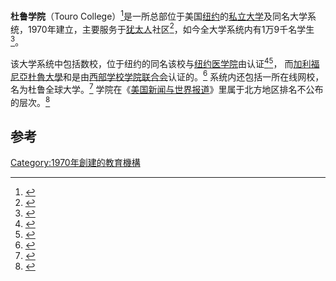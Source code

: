{{Infobox University
 |name              = Touro College
 |native_name       = 
 |caption           = 
 |latin_name        = 
 |image             =Touro College (48128100127).jpg
 |motto             = 
 |mottoeng          = 
 |established       = 1970
 |closed            = 
 |type              = [[私立大學|私立大學]]
 |affiliation       = 
 |endowment         = $1400萬（2013）
 |chairman          = Mark Hasten
 |chancellor        = Rabbi Doniel Lander
 |president         = Alan Kadish
 |vice-president    = 
 |superintendent    = 
 |provost           = 
 |vice_chancellor   = 
 |rector            = 
 |principal         = 
 |director          = 
 |head_label        = 
 |head              = 
 |faculty           = 
 |staff             = 
 |students          = 19,000+
 |undergrad         = 7,478
 |postgrad          = 
 |doctoral          = 
 |other             = 
 |city              = [[紐約市|紐約市]]
 |state             = 紐約州
 |province          = 
 |country           = 美國
 |coor              = 
 |campus            = 多個
 |former_names      = 
 |free_label        = 
 |free              = 
 |sports            = 
 |colors            =藍色和白色 {{colorbox|blue}} {{colorbox|white}}
 |colours           = 
 |nickname          = 
 |mascot            = 
 |athletics         = 
 |affiliations      = 
 |website           = {{URL|http://www.touro.edu}}
 |logo              = 
 |footnotes         = 
}}
'''杜鲁学院'''（Touro College）<ref>{{Cite web |url=http://edu.qq.com/a/20100708/000325_1.htm |title=“野鸡大学”四大特征 根据人生经历颁发学位 |access-date=2014-10-10 |archive-date=2019-12-02 |archive-url=https://web.archive.org/web/20191202103741/https://edu.qq.com/a/20100708/000325_1.htm |dead-url=no }}</ref>是一所总部位于美国[[纽约|纽约]]的[[私立大学|私立大学]]及同名大学系统，1970年建立，主要服务于[[犹太人|犹太人]]社区<ref name="Bernard">{{cite web |url=http://www.nytimes.com/2010/02/15/nyregion/15lander.html |title=Rabbi Bernard Lander, the Founder of Touro College, Is Dead at 94 |author=Margalit Fox |year=2010 |work= |publisher=New York Times |accessdate=February 19, 2013 |archive-date=2020-06-22 |archive-url=https://web.archive.org/web/20200622080255/https://www.nytimes.com/2010/02/15/nyregion/15lander.html |dead-url=no }}</ref>，如今全大学系统内有1万9千名学生<ref>{{cite web |url=http://www.touro.edu/general/about.asp |title=Official enrollment figures |publisher=Touro.edu |date=June 15, 2011 |accessdate=October 25, 2011 |deadurl=yes |archiveurl=https://web.archive.org/web/20111027002041/http://www.touro.edu/general/about.asp |archivedate=2011年10月27日 }}</ref>。

该大学系统中包括数校，位于纽约的同名该校与[[纽约医学院|纽约医学院]]由{{link-en| 中部各州高等教育委员会|Middle States Commission on Higher Education}}认证<ref>{{cite web |url=http://www.msche.org/institutions_view.asp?idinstitution=472 |title=Touro College [Accredited] |author= |year=2013 |work= |publisher=Middle States Commission on Higher Education |accessdate=March 5, 2013 |archive-date=2017-06-09 |archive-url=https://web.archive.org/web/20170609235759/http://www.msche.org/institutions_view.asp?idinstitution=472 |dead-url=no }}</ref><ref>{{cite web |url=http://www.msche.org/institutions_view.asp?idinstitution=329 |title=New York Medical College [Accredited] |author= |year=2013 |work= |publisher=Middle States Commission on Higher Education |accessdate=March 5, 2013 |archive-date=2018-04-30 |archive-url=https://web.archive.org/web/20180430031754/http://www.msche.org/institutions_view.asp?idinstitution=329 |dead-url=no }}</ref>，
而[[加利福尼亞杜魯大學|加利福尼亞杜魯大學]]和{{link-en|杜鲁内华达大学|Touro University Nevada}}是由[[西部学校学院联合会|西部学校学院联合会]]认证的。<ref>{{cite web |url=http://directory.wascsenior.org/touro-university-california#zoom=15&lat=38.08522&lon=-122.26481&layers=TF0BT |title=Statement of Accreditation Status Touro University California |publisher=Western Association of Schools and Colleges Accrediting Commission for Senior Colleges and Universities |year=2012 |accessdate=March 5, 2013 |deadurl=yes |archiveurl=https://web.archive.org/web/20130212150253/http://directory.wascsenior.org/touro-university-california#zoom=15&lat=38.08522&lon=-122.26481&layers=TF0BT |archivedate=2013年2月12日 }}</ref>
系统内还包括一所在线网校，名为杜鲁全球大学。<ref>{{Cite web |url=http://www.onlinebusinessdegree.org/2013/01/07/what-degree-gives-business-grads-a-competitive-edge/ |title=存档副本 |access-date=2014-10-10 |archive-date=2020-02-02 |archive-url=https://web.archive.org/web/20200202040045/https://www.onlinebusinessdegree.org/2013/01/07/what-degree-gives-business-grads-a-competitive-edge/ |dead-url=no }}</ref>
学院在《[[美国新闻与世界报道|美国新闻与世界报道]]》里属于北方地区排名不公布的层次。<ref>{{Cite web |url=http://colleges.usnews.rankingsandreviews.com/best-colleges/touro-college-196592/overall-rankings |title=U.S. News Best Colleges Rankings |access-date=2014-10-10 |archive-date=2013-01-06 |archive-url=https://web.archive.org/web/20130106223936/http://colleges.usnews.rankingsandreviews.com/best-colleges/touro-college-196592/overall-rankings |dead-url=no }}</ref>

==参考==
{{reflist}}
{{纽约市的大学}}

[[Category:1970年創建的教育機構|Category:1970年創建的教育機構]]